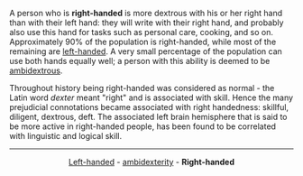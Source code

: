 A person who is '''right-handed''' is more dextrous with his or her right hand than with their left hand: they will write with their right hand, and probably also use this hand for tasks such as personal care, cooking, and so on. Approximately 90% of the population is right-handed, while most of the remaining are [[left-handed]]. A very small percentage of the population can use both hands equally well; a person with this ability is deemed to be [[ambidextrous]].

Throughout history being right-handed was considered as normal - the Latin word ''dexter'' meant "right" and is associated with skill. Hence the many prejudicial connotations became associated with right handedness: skillful, diligent, dextrous, deft. The associated left brain hemisphere that is said to be more active in right-handed people, has been found to be correlated with linguistic and logical skill.

{{msg:stub}}

----
<center>[[Left-handed]] -  [[ambidexterity]] - '''Right-handed'''</center>